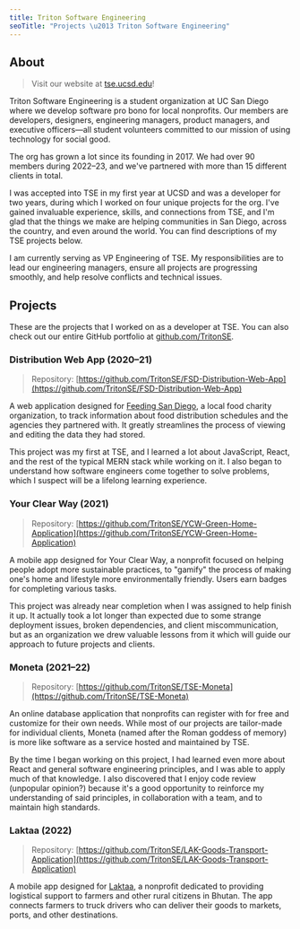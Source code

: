 ```yaml
---
title: Triton Software Engineering
seoTitle: "Projects \u2013 Triton Software Engineering"
---
```



## About

> Visit our website at [tse.ucsd.edu](https://tse.ucsd.edu)!

Triton Software Engineering is a student organization at UC San Diego where we develop software pro bono for local nonprofits. Our members are developers, designers, engineering managers, product managers, and executive officers&mdash;all student volunteers committed to our mission of using technology for social good.

The org has grown a lot since its founding in 2017. We had over 90 members during 2022&ndash;23, and we've partnered with more than 15 different clients in total.

I was accepted into TSE in my first year at UCSD and was a developer for two years, during which I worked on four unique projects for the org. I've gained invaluable experience, skills, and connections from TSE, and I'm glad that the things we make are helping communities in San Diego, across the country, and even around the world. You can find descriptions of my TSE projects below.

I am currently serving as VP Engineering of TSE. My responsibilities are to lead our engineering managers, ensure all projects are progressing smoothly, and help resolve conflicts and technical issues.

## Projects

These are the projects that I worked on as a developer at TSE. You can also check out our entire GitHub portfolio at [github.com/TritonSE](https://github.com/TritonSE).

### Distribution Web App (2020–21)

> Repository: [https://github.com/TritonSE/FSD-Distribution-Web-App](https://github.com/TritonSE/FSD-Distribution-Web-App)

<ImageCarousel>
  <AppScreenshotImage
    source="/images/tse/distribution-web-app/home.png"
    width={640}
    height={400}
    alt="Home page"
  />
  <AppScreenshotImage
    source="/images/tse/distribution-web-app/search.png"
    width={640}
    height={400}
    alt="Search page"
  />
  <AppScreenshotImage
    source="/images/tse/distribution-web-app/profile.png"
    width={640}
    height={400}
    alt="Agency profile page"
  />
  <AppScreenshotImage
    source="/images/tse/distribution-web-app/edit1.png"
    width={640}
    height={400}
    alt="Profile edit page"
  />
  <AppScreenshotImage
    source="/images/tse/distribution-web-app/edit2.png"
    width={640}
    height={400}
    alt="Profile edit page"
  />
</ImageCarousel>

A web application designed for [Feeding San Diego](https://feedingsandiego.org), a local food charity organization, to track information about food distribution schedules and the agencies they partnered with. It greatly streamlines the process of viewing and editing the data they had stored.

This project was my first at TSE, and I learned a lot about JavaScript, React, and the rest of the typical MERN stack while working on it. I also began to understand how software engineers come together to solve problems, which I suspect will be a lifelong learning experience.

### Your Clear Way (2021)

> Repository: [https://github.com/TritonSE/YCW-Green-Home-Application](https://github.com/TritonSE/YCW-Green-Home-Application)

<ImageCarousel>
  <AppScreenshotImage
    source="/images/tse/your-clear-way/home.png"
    width={185}
    height={400}
    alt="Home page"
  />
  <AppScreenshotImage
    source="/images/tse/your-clear-way/badges.png"
    width={185}
    height={400}
    alt="Badges page"
  />
  <AppScreenshotImage
    source="/images/tse/your-clear-way/account.png"
    width={185}
    height={400}
    alt="Account page"
  />
  <AppScreenshotImage
    source="/images/tse/your-clear-way/onboarding.png"
    width={185}
    height={400}
    alt="Onboarding page"
  />
</ImageCarousel>

A mobile app designed for Your Clear Way, a nonprofit focused on helping people adopt more sustainable practices, to "gamify" the process of making one's home and lifestyle more environmentally friendly. Users earn badges for completing various tasks.

This project was already near completion when I was assigned to help finish it up. It actually took a lot longer than expected due to some strange deployment issues, broken dependencies, and client miscommunication, but as an organization we drew valuable lessons from it which will guide our approach to future projects and clients.

### Moneta (2021–22)

> Repository: [https://github.com/TritonSE/TSE-Moneta](https://github.com/TritonSE/TSE-Moneta)

<ImageCarousel>
  <AppScreenshotImage
    source="/images/tse/moneta/register.png"
    width={640}
    height={400}
    alt="Registration page"
  />
  <AppScreenshotImage
    source="/images/tse/moneta/dashboard.png"
    width={640}
    height={400}
    alt="Dashboard"
  />
  <AppScreenshotImage
    source="/images/tse/moneta/create-group.png"
    width={640}
    height={400}
    alt="Group creation"
  />
</ImageCarousel>

An online database application that nonprofits can register with for free and customize for their own needs. While most of our projects are tailor-made for individual clients, Moneta (named after the Roman goddess of memory) is more like software as a service hosted and maintained by TSE.

By the time I began working on this project, I had learned even more about React and general software engineering principles, and I was able to apply much of that knowledge. I also discovered that I enjoy code review (unpopular opinion?) because it's a good opportunity to reinforce my understanding of said principles, in collaboration with a team, and to maintain high standards.

### Laktaa (2022)

> Repository: [https://github.com/TritonSE/LAK-Goods-Transport-Application](https://github.com/TritonSE/LAK-Goods-Transport-Application)

<ImageCarousel>
  <AppScreenshotImage
    source="/images/tse/laktaa/add-jobs.png"
    width={209}
    height={400}
    alt="Add jobs page"
  />
  <AppScreenshotImage
    source="/images/tse/laktaa/find-jobs.png"
    width={209}
    height={400}
    alt="Find jobs page"
  />
</ImageCarousel>

A mobile app designed for [Laktaa](https://laktaa.medium.com/getting-started-ba193caa1f39), a nonprofit dedicated to providing logistical support to farmers and other rural citizens in Bhutan. The app connects farmers to truck drivers who can deliver their goods to markets, ports, and other destinations.

<PinkSquare />
